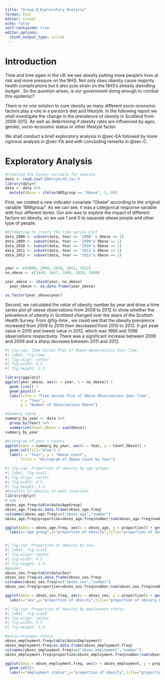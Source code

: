 ```yaml
---
title: "Group_8_Exploratory_Analysis"
format: html
editor: visual
echo: false
self-contained: true
editor_options: 
  chunk_output_type: inline
---
```


# Introduction

Time and time again in the UK we see obesity putting more people's lives at risk and more pressure on the NHS. Not only does obesity cause majority health complications but it also puts strain on the NHS's already dwindling budget . So the question arises, is our government doing enough to combat this epidemic?

There is no one solution to cure obesity as many different socio-economic factors play a role in a person's diet and lifestyle. In the following report we shall investigate the change in the prevalence of obesity in Scotland from 2008-2012. As well as determining if obesity rates are influenced by ages, gender, socio-economic status or other lifestyle factor.

We shall conduct a brief exploratory analysis in @sec-EA followed by more rigorous analysis in @sec-FA and with concluding remarks in @sec-C.

# Exploratory Analysis {#sec-EA}

```r
#Creating the binary variable for obesity
data <- read.csv('DAProject9.csv')
library(dplyr)
data <- data %>%
  mutate(Obese = ifelse(BMIgroup == "Obese", 1, 0))

```

First, we created a new indicator covariate "Obese" according to the original variable "BMIgroup". As we can see, it was a categorical response variable with four different levels. Our aim was to explore the impact of different factors on obesity, so we use 1 and 0 to separate obese people and other type of people.

```r
#Attempting to create the time series plot
data_2008 <- subset(data, Year == '2008' & Obese == 1)
data_2009 <- subset(data, Year == '2009'& Obese == 1)
data_2010 <- subset(data, Year == '2010'& Obese == 1)
data_2011 <- subset(data, Year == '2011'& Obese == 1)
data_2012 <- subset(data, Year == '2012'& Obese == 1)


year <- c(2008, 2009, 2010, 2011, 2012)
no_obese <- c(1448, 1647, 1666, 1620, 1088)

year_obese <- cbind(year, no_obese)
  year_obese <- as.data.frame(year_obese)

as.factor(year_obese$year)

```

Second, we calculated the value of obesity number by year and draw a time series plot pf obese observations from 2008 to 2012 to show whether the prevalence of obesity in Scotland changed over the years of the Scottish Health Survey. From @fig-time , we could see that the obesity prevalence increased from 2008 to 2010 then decreased from 2010 to 2012. It got peak value in 2010 and lowest value in 2012, which was 1666 and 1088 observations respectively. There was a significant increase between 2008 and 2009 and a sharp decrease between 2011 and 2012.

```r
#| fig-cap: Time Series Plot of Obese Observations Over Time.
#| label: fig-time
#| fig-align: center
#| fig-width: 4.5
#| fig-height: 3.5

library(ggplot2)
ggplot(year_obese, aes(x = year, y = no_obese)) +
  geom_line() +
  geom_point() +
  labs(title = "Time Series Plot of Obese Observations Over Time",
       x = "Year",
       y = "Number of Observations Obese")
```

```r
#Summary table
summary_by_year <- data %>%
  group_by(Year) %>%
  summarize(Count_Obese = sum(Obese))
summary_by_year

#Histogram of year v counts
ggplot(data = summary_by_year, aes(x = Year, y = Count_Obese)) +
  geom_col(fill='blue') +
  labs(x = "Year", y = "Obese Count",
       title = "Histogram of Obese Count by Year")
```

```r
#| fig-cap: Proportion of obesity by age groups.
#| label: fig-scat1
#| fig-align: center
#| fig-width: 4.5
#| fig-height: 3.5
#barplots of obesity on each covariate
library(dplyr)
# age
obses_age.freq=table(data$AgeGroup)
obses_age.freq=as.data.frame(obses_age.freq)
colnames(obses_age.freq)=c("obses_age","number")
obses_age.freq$proportion=obses_age.freq$number/sum(obses_age.freq$number)

ggplot(data = obses_age.freq, aes(x = obses_age, y = proportion)) + geom_col()+
  labs(x="age group",y="proportion of obesity",title="proportion of obesity by age groups")



```

```r
#| fig-cap: Proportion of obesity by sex.
#| label: fig-scat2
#| fig-align: center
#| fig-width: 4.5
#| fig-height: 3.5
#gender
obses_sex.freq=table(data$Sex)
obses_sex.freq=as.data.frame(obses_sex.freq)
colnames(obses_sex.freq)=c("obses_sex","number")
obses_sex.freq$proportion=obses_sex.freq$number/sum(obses_sex.freq$number)

ggplot(data = obses_sex.freq, aes(x = obses_sex, y = proportion)) + geom_col()+
  labs(x="sex",y="proportion of obesity",title="proportion of obesity by sex")
```

```r
#| fig-cap: Proportion of obesity by employment status.
#| label: fig-scat3
#| fig-align: center
#| fig-width: 4.5
#| fig-height: 3.5

#socio-economic status
obses_employment.freq=table(data$Employment)
obses_employment.freq=as.data.frame(obses_employment.freq)
colnames(obses_employment.freq)=c("obses_employment","number")
obses_employment.freq$proportion=obses_employment.freq$number/sum(obses_employment.freq$number)

ggplot(data = obses_employment.freq, aes(x = obses_employment, y = proportion)) + 
  geom_col()+
  labs(x="employment status",y="proportion of obesity",title="proportion of obesity by employment status")

```
